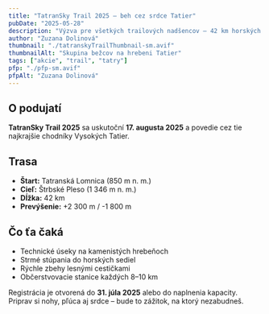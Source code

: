 ```yaml
---
title: "TatranSky Trail 2025 – beh cez srdce Tatier"
pubDate: "2025-05-28"
description: "Výzva pre všetkých trailových nadšencov – 42 km horských chodníkov s dychberúcimi výhľadmi."
author: "Zuzana Dolinová"
thumbnail: "./tatranskyTrailThumbnail-sm.avif"
thumbnailAlt: "Skupina bežcov na hrebeni Tatier"
tags: ["akcie", "trail", "tatry"]
pfp: "./pfp-sm.avif"
pfpAlt: "Zuzana Dolinová"
---
```


## O podujatí

**TatranSky Trail 2025** sa uskutoční **17. augusta 2025** a povedie cez tie najkrajšie chodníky Vysokých Tatier.

## Trasa
- **Štart:** Tatranská Lomnica (850 m n. m.)
- **Cieľ:** Štrbské Pleso (1 346 m n. m.) 
- **Dĺžka:** 42 km 
- **Prevýšenie:** +2 300 m / -1 800 m 

## Čo ťa čaká
- Technické úseky na kamenistých hrebeňoch 
- Strmé stúpania do horských sediel 
- Rýchle zbehy lesnými cestičkami 
- Občerstvovacie stanice každých 8–10 km 

Registrácia je otvorená do **31. júla 2025** alebo do naplnenia kapacity. 
Priprav si nohy, pľúca aj srdce – bude to zážitok, na ktorý nezabudneš.
